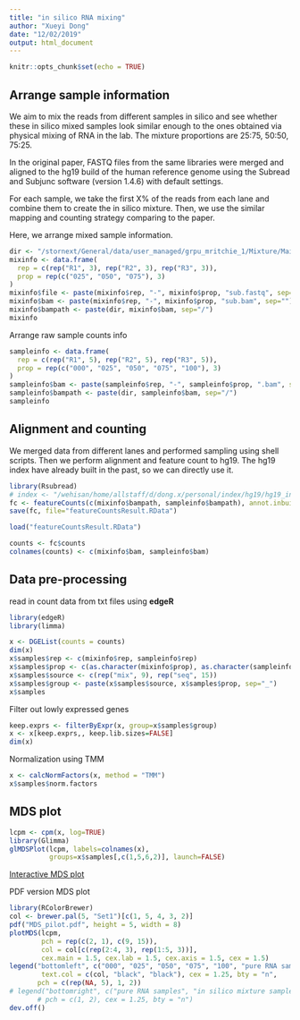 ```yaml
---
title: "in silico RNA mixing"
author: "Xueyi Dong"
date: "12/02/2019"
output: html_document
---
```


```r
knitr::opts_chunk$set(echo = TRUE)
```

## Arrange sample information

We aim to mix the reads from different samples in silico and see whether these in silico mixed samples look similar enough to the ones obtained via physical mixing of RNA in the lab. The mixture proportions are 25:75, 50:50, 75:25.

In the original paper, FASTQ files from the same libraries were merged and aligned to the hg19 build of the human reference genome using the Subread and Subjunc software (version 1.4.6) with default settings.

For each sample, we take the first X% of the reads from each lane and combine them to create the in silico mixture. Then, we use the similar mapping and counting strategy comparing to the paper.

Here, we arrange mixed sample information.
```r
dir <- "/stornext/General/data/user_managed/grpu_mritchie_1/Mixture/MainStudy"
mixinfo <- data.frame(
  rep = c(rep("R1", 3), rep("R2", 3), rep("R3", 3)),
  prop = rep(c("025", "050", "075"), 3)
)
mixinfo$file <- paste(mixinfo$rep, "-", mixinfo$prop, "sub.fastq", sep="")
mixinfo$bam <- paste(mixinfo$rep, "-", mixinfo$prop, "sub.bam", sep="")
mixinfo$bampath <- paste(dir, mixinfo$bam, sep="/")
mixinfo
```

Arrange raw sample counts info

```r
sampleinfo <- data.frame(
  rep = c(rep("R1", 5), rep("R2", 5), rep("R3", 5)),
  prop = rep(c("000", "025", "050", "075", "100"), 3)
)
sampleinfo$bam <- paste(sampleinfo$rep, "-", sampleinfo$prop, ".bam", sep="")
sampleinfo$bampath <- paste(dir, sampleinfo$bam, sep="/")
sampleinfo
```

## Alignment and counting

We merged data from different lanes and performed sampling using shell scripts. Then we perform alignment and feature count to hg19. The hg19 index have already built in the past, so we can directly use it.

<!-- To speed up the alignment procedure, we proceed it using shell script so that it can be run on multiple servers meanwhile. -->
<!-- R1: unix306 -->
<!-- R2: unix307 -->
<!-- R3: unix308 -->

```r
library(Rsubread)
# index <- "/wehisan/home/allstaff/d/dong.x/personal/index/hg19/hg19_index"
fc <- featureCounts(c(mixinfo$bampath, sampleinfo$bampath), annot.inbuilt = "hg19", nthreads = 24)
save(fc, file="featureCountsResult.RData")
```

```r
load("featureCountsResult.RData")
```


```r
counts <- fc$counts
colnames(counts) <- c(mixinfo$bam, sampleinfo$bam)
```

## Data pre-processing

read in count data from txt files using **edgeR**

```r
library(edgeR)
library(limma)
```

```r
x <- DGEList(counts = counts)
dim(x)
x$samples$rep <- c(mixinfo$rep, sampleinfo$rep)
x$samples$prop <- c(as.character(mixinfo$prop), as.character(sampleinfo$prop))
x$samples$source <- c(rep("mix", 9), rep("seq", 15))
x$samples$group <- paste(x$samples$source, x$samples$prop, sep="_")
x$samples
```

Filter out lowly expressed genes

```r
keep.exprs <- filterByExpr(x, group=x$samples$group)
x <- x[keep.exprs,, keep.lib.sizes=FALSE]
dim(x)
```

Normalization using TMM

```r
x <- calcNormFactors(x, method = "TMM")
x$samples$norm.factors
```

## MDS plot
```r
lcpm <- cpm(x, log=TRUE)
library(Glimma)
glMDSPlot(lcpm, labels=colnames(x), 
          groups=x$samples[,c(1,5,6,2)], launch=FALSE)
```

[Interactive MDS plot](glimma-plots/MDS-Plot.html)

PDF version MDS plot

```r
library(RColorBrewer)
col <- brewer.pal(5, "Set1")[c(1, 5, 4, 3, 2)]
pdf("MDS_pilot.pdf", height = 5, width = 8)
plotMDS(lcpm, 
        pch = rep(c(2, 1), c(9, 15)),
        col = col[c(rep(2:4, 3), rep(1:5, 3))], 
        cex.main = 1.5, cex.lab = 1.5, cex.axis = 1.5, cex = 1.5)
legend("bottomleft", c("000", "025", "050", "075", "100", "pure RNA samples", "in silico mixture"), 
        text.col = c(col, "black", "black"), cex = 1.25, bty = "n",
       pch = c(rep(NA, 5), 1, 2))
# legend("bottomright", c("pure RNA samples", "in silico mixture samples"),
       # pch = c(1, 2), cex = 1.25, bty = "n")
dev.off()
```

